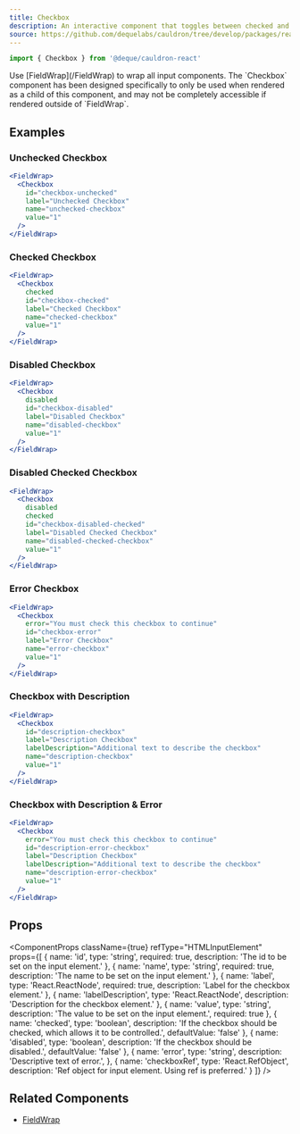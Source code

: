 ```yaml
---
title: Checkbox
description: An interactive component that toggles between checked and unchecked states.
source: https://github.com/dequelabs/cauldron/tree/develop/packages/react/src/components/Checkbox/index.tsx
---
```



```js
import { Checkbox } from '@deque/cauldron-react'
```

<Note>
  Use [FieldWrap](/FieldWrap) to wrap all input components. The `Checkbox` component has been designed specifically to only be used when rendered as a child of this component, and may not be completely accessible if rendered outside of `FieldWrap`.
</Note>

## Examples

### Unchecked Checkbox

```jsx example
<FieldWrap>
  <Checkbox
    id="checkbox-unchecked"
    label="Unchecked Checkbox"
    name="unchecked-checkbox"
    value="1"
  />
</FieldWrap>
```

### Checked Checkbox

```jsx example
<FieldWrap>
  <Checkbox
    checked
    id="checkbox-checked"
    label="Checked Checkbox"
    name="checked-checkbox"
    value="1"
  />
</FieldWrap>
```

### Disabled Checkbox

```jsx example
<FieldWrap>
  <Checkbox
    disabled
    id="checkbox-disabled"
    label="Disabled Checkbox"
    name="disabled-checkbox"
    value="1"
  />
</FieldWrap>
```

### Disabled Checked Checkbox

```jsx example
<FieldWrap>
  <Checkbox
    disabled
    checked
    id="checkbox-disabled-checked"
    label="Disabled Checked Checkbox"
    name="disabled-checked-checkbox"
    value="1"
  />
</FieldWrap>
```

### Error Checkbox

```jsx example
<FieldWrap>
  <Checkbox
    error="You must check this checkbox to continue"
    id="checkbox-error"
    label="Error Checkbox"
    name="error-checkbox"
    value="1"
  />
</FieldWrap>
```

### Checkbox with Description

```jsx example
<FieldWrap>
  <Checkbox
    id="description-checkbox"
    label="Description Checkbox"
    labelDescription="Additional text to describe the checkbox"
    name="description-checkbox"
    value="1"
  />
</FieldWrap>
```

### Checkbox with Description & Error

```jsx example
<FieldWrap>
  <Checkbox
    error="You must check this checkbox to continue"
    id="description-error-checkbox"
    label="Description Checkbox"
    labelDescription="Additional text to describe the checkbox"
    name="description-error-checkbox"
    value="1"
  />
</FieldWrap>
```

## Props

<ComponentProps
  className={true}
  refType="HTMLInputElement"
  props={[
    {
      name: 'id',
      type: 'string',
      required: true,
      description: 'The id to be set on the input element.'
    },
    {
      name: 'name',
      type: 'string',
      required: true,
      description: 'The name to be set on the input element.'
    },
    {
      name: 'label',
      type: 'React.ReactNode',
      required: true,
      description: 'Label for the checkbox element.'
    },
    {
      name: 'labelDescription',
      type: 'React.ReactNode',
      description: 'Description for the checkbox element.'
    },
    {
      name: 'value',
      type: 'string',
      description: 'The value to be set on the input element.',
      required: true
    },
    {
      name: 'checked',
      type: 'boolean',
      description: 'If the checkbox should be checked, which allows it to be controlled.',
      defaultValue: 'false'
    },
    {
      name: 'disabled',
      type: 'boolean',
      description: 'If the checkbox should be disabled.',
      defaultValue: 'false'
    },
    {
      name: 'error',
      type: 'string',
      description: 'Descriptive text of error.',
    },
    {
      name: 'checkboxRef',
      type: 'React.RefObject<HTMLInputElement>',
      description: 'Ref object for input element. Using ref is preferred.'
    }
  ]}
/>

## Related Components

- [FieldWrap](/FieldWrap)